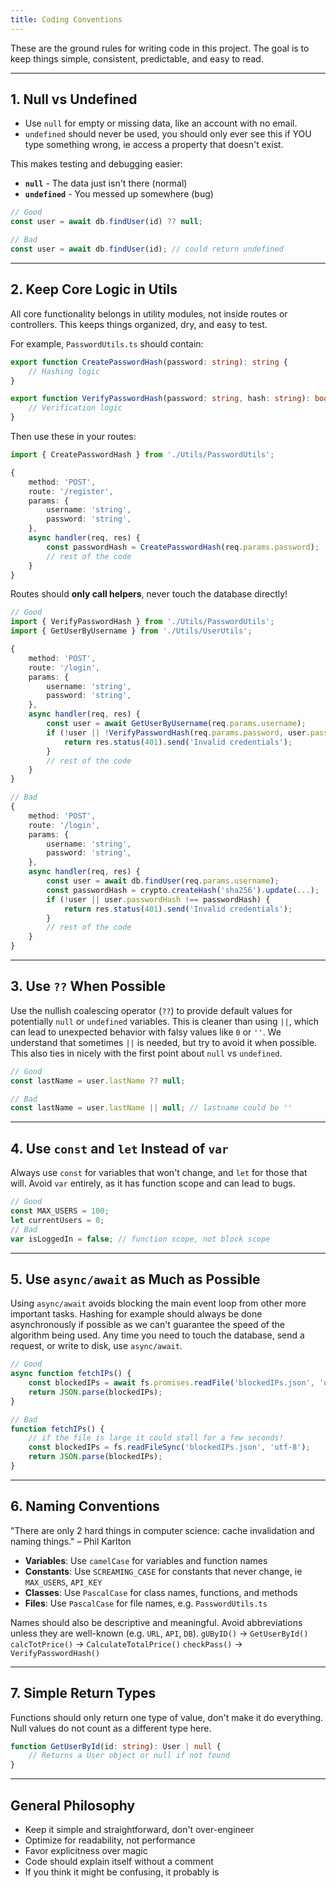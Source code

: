 ```yaml
---
title: Coding Conventions
---
```


These are the ground rules for writing code in this project.
The goal is to keep things simple, consistent, predictable, and easy to read.

---

## 1. Null vs Undefined
- Use `null` for empty or missing data, like an account with no email.
- `undefined` should never be used, you should only ever see this if YOU type something wrong, ie access a property that doesn't exist.

This makes testing and debugging easier:
- **`null`** - The data just isn't there (normal)
- **`undefined`** - You messed up somewhere (bug)

```ts
// Good
const user = await db.findUser(id) ?? null;

// Bad
const user = await db.findUser(id); // could return undefined
```

---

## 2. Keep Core Logic in Utils
All core functionality belongs in utility modules, not inside routes or controllers.
This keeps things organized, dry, and easy to test.

For example, `PasswordUtils.ts` should contain:
```ts
export function CreatePasswordHash(password: string): string {
	// Hashing logic
}

export function VerifyPasswordHash(password: string, hash: string): boolean {
	// Verification logic
}
```

Then use these in your routes:
```ts
import { CreatePasswordHash } from './Utils/PasswordUtils';

{
	method: 'POST',
	route: '/register',
	params: {
		username: 'string',
		password: 'string',
	},
	async handler(req, res) {
		const passwordHash = CreatePasswordHash(req.params.password);
		// rest of the code
	}
}
```

Routes should **only call helpers**, never touch the database directly!
```ts
// Good
import { VerifyPasswordHash } from './Utils/PasswordUtils';
import { GetUserByUsername } from './Utils/UserUtils';

{
	method: 'POST',
	route: '/login',
	params: {
		username: 'string',
		password: 'string',
	},
	async handler(req, res) {
		const user = await GetUserByUsername(req.params.username);
		if (!user || !VerifyPasswordHash(req.params.password, user.passwordHash)) {
			return res.status(401).send('Invalid credentials');
		}
		// rest of the code
	}
}

// Bad
{
	method: 'POST',
	route: '/login',
	params: {
		username: 'string',
		password: 'string',
	},
	async handler(req, res) {
		const user = await db.findUser(req.params.username);
		const passwordHash = crypto.createHash('sha256').update(...);
		if (!user || user.passwordHash !== passwordHash) {
			return res.status(401).send('Invalid credentials');
		}
		// rest of the code
	}
}
```

---

## 3. Use `??` When Possible
Use the nullish coalescing operator (`??`) to provide default values for potentially `null` or `undefined` variables.
This is cleaner than using `||`, which can lead to unexpected behavior with falsy values like `0` or `''`.
We understand that sometimes `||` is needed, but try to avoid it when possible. This also ties in nicely with the first point about `null` vs `undefined`.

```ts
// Good
const lastName = user.lastName ?? null;

// Bad
const lastName = user.lastName || null; // lastname could be ''
```

---

## 4. Use `const` and `let` Instead of `var`
Always use `const` for variables that won't change, and `let` for those that will.
Avoid `var` entirely, as it has function scope and can lead to bugs.
```ts
// Good
const MAX_USERS = 100;
let currentUsers = 0;
// Bad
var isLoggedIn = false; // function scope, not block scope
```

---

## 5. Use `async/await` as Much as Possible
Using `async/await` avoids blocking the main event loop from other more important tasks.
Hashing for example should always be done asynchronously if possible as we can't guarantee the speed of the algorithm being used.
Any time you need to touch the database, send a request, or write to disk, use `async/await`.
```ts
// Good
async function fetchIPs() {
	const blockedIPs = await fs.promises.readFile('blockedIPs.json', 'utf-8');
	return JSON.parse(blockedIPs);
}

// Bad
function fetchIPs() {
	// if the file is large it could stall for a few seconds!
	const blockedIPs = fs.readFileSync('blockedIPs.json', 'utf-8');
	return JSON.parse(blockedIPs);
}
```

---

## 6. Naming Conventions
"There are only 2 hard things in computer science: cache invalidation and naming things." – Phil Karlton

- **Variables**: Use `camelCase` for variables and function names
- **Constants**: Use `SCREAMING_CASE` for constants that never change, ie `MAX_USERS`, `API_KEY`
- **Classes**: Use `PascalCase` for class names, functions, and methods
- **Files**: Use `PascalCase` for file names, e.g. `PasswordUtils.ts`

Names should also be descriptive and meaningful. Avoid abbreviations unless they are well-known (e.g. `URL`, `API`, `DB`).
`gUByID()` -> `GetUserById()`
`calcTotPrice()` -> `CalculateTotalPrice()`
`checkPass()` -> `VerifyPasswordHash()`

---

## 7. Simple Return Types
Functions should only return one type of value, don't make it do everything.
Null values do not count as a different type here.
```ts
function GetUserById(id: string): User | null {
	// Returns a User object or null if not found
}
```

---

## General Philosophy
- Keep it simple and straightforward, don't over-engineer
- Optimize for readability, not performance
- Favor explicitness over magic
- Code should explain itself without a comment
- If you think it might be confusing, it probably is
